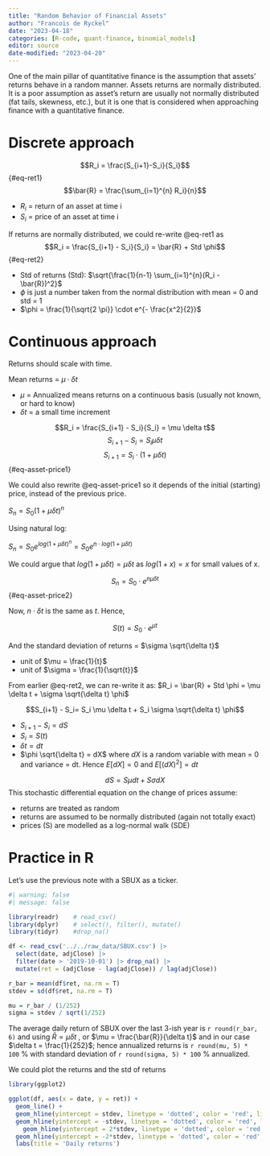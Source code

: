 ```yaml
---
title: "Random Behavior of Financial Assets"
author: "Francois de Ryckel"
date: "2023-04-18"
categories: [R-code, quant-finance, binomial_models]
editor: source
date-modified: "2023-04-20"
---
```


One of the main pillar of quantitative finance is the assumption that assets' returns behave in a random manner.  Assets returns are normally distributed.  It is a poor assumption as asset's return are usually not normally distributed (fat tails, skewness, etc.), but it is one that is considered when approaching finance with a quantitative finance. 

# Discrete approach  

$$R_i = \frac{S_{i+1}-S_i}{S_i}$$ {#eq-ret1}
$$\bar{R} = \frac{\sum_{i=1}^{n} R_i}{n}$$

* $R_i$ = return of an asset at time i
* $S_i$ = price of an asset at time i

If returns are normally distributed, we could re-write @eq-ret1 as 
$$R_i = \frac{S_{i+1} - S_i}{S_i} = \bar{R} + Std \phi$$ {#eq-ret2}

* Std of returns (Std): $\sqrt{\frac{1}{n-1} \sum_{i=1}^{n}(R_i - \bar{R})^2}$
* $\phi$ is just a number taken from the normal distribution with mean = 0 and std = 1 
* $\phi = \frac{1}{\sqrt{2 \pi}} \cdot e^{- \frac{x^2}{2}}$ 

# Continuous approach 

Returns should scale with time. 

Mean returns = $\mu \cdot \delta t$

* $\mu$ = Annualized means returns on a continuous basis (usually not known, or hard to know)
* $\delta t$ = a small time increment 

$$R_i = \frac{S_{i+1} - S_i}{S_i} = \mu \delta t$$
$$S_{i+1} - S_i= S_i \mu \delta t$$
$$S_{i+1} = S_i \cdot (1 +  \mu \delta t)$$ {#eq-asset-price1}

We could also rewrite @eq-asset-price1 so it depends of the initial (starting) price, instead of the previous price.  

$S_n = S_0 (1+\mu \delta t)^n$

Using natural log: 

$S_n = S_0 e^{log (1+\mu \delta t)^n} = S_0 e^{n \cdot log{(1+\mu \delta t)}}$ 

We could argue that $log(1+\mu \delta t) = \mu \delta t$ as $log(1+x) = x$ for small values of x. 

$$S_n = S_0 \cdot e^{n \mu \delta t}$$ {#eq-asset-price2} 

Now, $n \cdot \delta t$ is the same as $t$.  Hence, 

::: {.callout-tip appearance="minimal"}
$$S(t) = S_0 \cdot e^{\mu t}$$

And the standard deviation of returns = $\sigma \sqrt{\delta t}$

* unit of $\mu = \frac{1}{t}$ 
* unit of $\sigma = \frac{1}{\sqrt{t}}$ 
::: 

From earlier @eq-ret2, we can re-write it as: $R_i = \bar{R} + Std \phi = \mu \delta t + \sigma \sqrt{\delta t} \phi$

$$S_{i+1} - S_i= S_i \mu \delta t + S_i \sigma \sqrt{\delta t} \phi$$ 

* $S_{i+1} - S_i = dS$
* $S_i = S(t)$
* $\delta t = dt$ 
* $\phi \sqrt{\delta t} = dX$ where $dX$ is a random variable with mean = 0 and variance = dt.  Hence $E[dX] = 0$ and $E[(dX)^2] = dt$ 

::: {.callout-tip appearance="minimal"}
$$dS = S \mu dt + S \sigma dX$$ 
This stochastic differential equation on the change of prices assume: 

* returns are treated as random 
* returns are assumed to be normally distributed (again not totally exact) 
* prices (S) are modelled as a log-normal walk (SDE)
::: 

# Practice in R 

Let's use the previous note with a SBUX as a ticker.   

```r
#| warning: false
#| message: false

library(readr)    # read_csv()
library(dplyr)    # select(), filter(), mutate()
library(tidyr)    #drop_na()

df <- read_csv('../../raw_data/SBUX.csv') |> 
  select(date, adjClose) |> 
  filter(date > '2019-10-01') |> drop_na() |>
  mutate(ret = (adjClose - lag(adjClose)) / lag(adjClose))

r_bar = mean(df$ret, na.rm = T)
stdev = sd(df$ret, na.rm = T)

mu = r_bar / (1/252)
sigma = stdev / sqrt(1/252)
```

The average daily return of SBUX over the last 3-ish year is `r round(r_bar, 6)` and using $\bar{R} = \mu \delta t$ , or $\mu = \frac{\bar{R}}{\delta t}$ and in our case $\delta t = \frac{1}{252}$; hence annualized returns is  `r round(mu, 5) * 100` % with standard deviation of `r round(sigma, 5) * 100` % annualized. 

We could plot the returns and the std of returns

```r
library(ggplot2)

ggplot(df, aes(x = date, y = ret)) + 
  geom_line() + 
  geom_hline(yintercept = stdev, linetype = 'dotted', color = 'red', linewidth= 0.8) + 
  geom_hline(yintercept = -stdev, linetype = 'dotted', color = 'red', linewidth = 0.8) + 
    geom_hline(yintercept = 2*stdev, linetype = 'dotted', color = 'red', linewidth= 1) + 
  geom_hline(yintercept = -2*stdev, linetype = 'dotted', color = 'red', linewidth = 1) + 
  labs(title = 'Daily returns')
```

